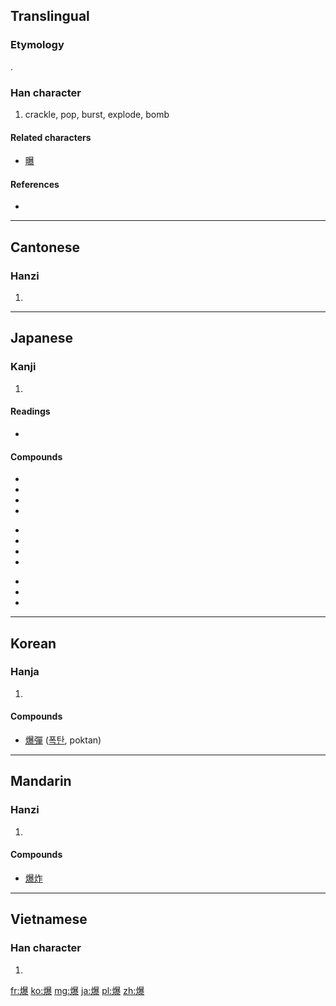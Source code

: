 ==Translingual==

===Etymology===
{{Han compound|火|暴|ls=psc|c1=s|c2=p}}.

===Han character===
{{Han char|rn=86|rad=火|as=15|sn=19|four=9683<sub>2</sub>|canj=火日廿水 (FATE)|ids=⿰[[火]][[暴]]}}

# crackle, pop, burst, explode, bomb

====Related characters====
* [[曝]]

====References====
* {{Han ref|kx=0686.160|dkj=19540|dj=1099.030|hdz=32245.110|uh=7206|ud=29190|bh=C37A|bd=50042}}

----

==Cantonese==

===Hanzi===
{{yue-hanzi|jyut=|y=baau3}}

# {{defn|lang=yue|sort=火15}}

----

==Japanese==

===Kanji===
{{ja-kanji|grade=c|rs=火15}}

# {{defn|lang=ja|sort=火15}}

====Readings====
* {{ja-readings|on=[[ばく]] (baku)|kun=[[さける]] (sakeru), [[やく]] (yaku)}}

====Compounds====
{{top3}}
*{{l|ja|sc=Jpan|爆発|tr=ばくはつ, bakuhatsu}}
*{{l|ja|sc=Jpan|爆発的な|tr=ばくはつてきな, bakuhatsuteki na}}
*{{l|ja|sc=Jpan|爆薬|tr=ばくやく, bakuyaku}}
*{{l|ja|sc=Jpan|空爆|tr=くうばく, kūbaku}}
{{mid3}}
*{{l|ja|sc=Jpan|爆弾|tr=ばくだん, bakudan}}
*{{l|ja|sc=Jpan|水爆|tr=すいばく, suibaku}}
*{{l|ja|sc=Jpan|原爆|tr=げんばく, genbaku}}
*{{l|ja|sc=Jpan|原水爆|tr=げんすいばく, gensuibaku}}
{{mid3}}
*{{l|ja|sc=Jpan|被爆|tr=ひばく, hibaku}}
*{{l|ja|sc=Jpan|爆殺|tr=ばくさつ, bakusatsu}}
*{{l|ja|sc=Jpan|爆死|tr=ばくし, bakushi}}
{{bottom}}

----

==Korean==

===Hanja===
{{ko-hanja|hangeul=[[폭]], [[박]]|eumhun=|rv=pok, bak|mr=p'ok, pak|y=phok, pak}}

# {{defn|lang=ko|sort=火15}}

====Compounds====
* [[爆彈]] ([[폭탄]], poktan)

----

==Mandarin==

===Hanzi===
{{cmn-hanzi|pin=[[bào]] ([[bao4]])|wg=pao<sup>4</sup>}}

# {{defn|lang=cmn|sort=火15}}

====Compounds====
* [[爆炸]]

----

==Vietnamese==

===Han character===
{{vi-hantu|[[bạo]]|rs=火15}}

# {{defn|lang=vi|sort=火15}}

[[fr:爆]]
[[ko:爆]]
[[mg:爆]]
[[ja:爆]]
[[pl:爆]]
[[zh:爆]]